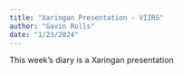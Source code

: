 ```yaml
---
title: "Xaringan Presentation - VIIRS"
author: "Gavin Rolls"
date: "1/23/2024"
---
```


This week's diary is a Xaringan presentation
